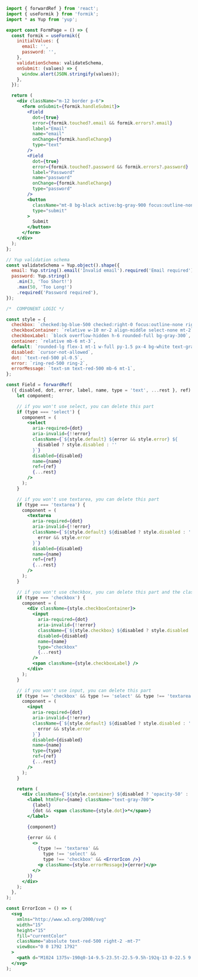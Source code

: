 ```jsx
import { forwardRef } from 'react';
import { useFormik } from 'formik';
import * as Yup from 'yup';

export const FormPage = () => {
  const formik = useFormik({
    initialValues: {
      email: '',
      password: '',
    },
    validationSchema: validateSchema,
    onSubmit: (values) => {
      window.alert(JSON.stringify(values));
    },
  });

  return (
    <div className="m-12 border p-6">
      <form onSubmit={formik.handleSubmit}>
        <Field
          dot={true}
          error={formik.touched?.email && formik.errors?.email}
          label="Email"
          name="email"
          onChange={formik.handleChange}
          type="text"
        />
        <Field
          dot={true}
          error={formik.touched?.password && formik.errors?.password}
          label="Password"
          name="password"
          onChange={formik.handleChange}
          type="password"
        />
        <button
          className="mt-8 bg-black active:bg-gray-900 focus:outline-none text-white rounded px-4 py-1"
          type="submit"
        >
          Submit
        </button>
      </form>
    </div>
  );
};

// Yup validation schema
const validateSchema = Yup.object().shape({
  email: Yup.string().email('Invalid email').required('Email required'),
  password: Yup.string()
    .min(3, 'Too Short!')
    .max(50, 'Too Long!')
    .required('Password required'),
});

/*  COMPONENT LOGIC */

const style = {
  checkbox: `checked:bg-blue-500 checked:right-0 focus:outline-none right-4 duration-200 ease-in absolute block w-6 h-6 rounded-full bg-white border-4 appearance-none cursor-pointer`,
  checkboxContainer: `relative w-10 mr-2 align-middle select-none mt-2`,
  checkboxLabel: `block overflow-hidden h-6 rounded-full bg-gray-300`,
  container: `relative mb-6 mt-3`,
  default: `rounded-lg flex-1 mt-1 w-full py-1.5 px-4 bg-white text-gray-700 placeholder-gray-400 shadow-sm text-base focus:outline-none focus:ring-2 focus:border-transparent border border-gray-300 border-transparent`,
  disabled: `cursor-not-allowed`,
  dot: `text-red-500 pl-0.5`,
  error: `ring-red-500 ring-2`,
  errorMessage: `text-sm text-red-500 mb-6 mt-1`,
};

const Field = forwardRef(
  ({ disabled, dot, error, label, name, type = 'text', ...rest }, ref) => {
    let component;

    // if you won't use select, you can delete this part
    if (type === 'select') {
      component = (
        <select
          aria-required={dot}
          aria-invalid={!!error}
          className={`${style.default} ${error && style.error} ${
            disabled ? style.disabled : ''
          }`}
          disabled={disabled}
          name={name}
          ref={ref}
          {...rest}
        />
      );
    }

    // if you won't use textarea, you can delete this part
    if (type === 'textarea') {
      component = (
        <textarea
          aria-required={dot}
          aria-invalid={!!error}
          className={`${style.default} ${disabled ? style.disabled : ''} ${
            error && style.error
          }`}
          disabled={disabled}
          name={name}
          ref={ref}
          {...rest}
        />
      );
    }

    // if you won't use checkbox, you can delete this part and the classes checkbox, checkboxContainer and checkboxLabel
    if (type === 'checkbox') {
      component = (
        <div className={style.checkboxContainer}>
          <input
            aria-required={dot}
            aria-invalid={!!error}
            className={`${style.checkbox} ${disabled ? style.disabled : ''}`}
            disabled={disabled}
            name={name}
            type="checkbox"
            {...rest}
          />
          <span className={style.checkboxLabel} />
        </div>
      );
    }

    // if you won't use input, you can delete this part
    if (type !== 'checkbox' && type !== 'select' && type !== 'textarea') {
      component = (
        <input
          aria-required={dot}
          aria-invalid={!!error}
          className={`${style.default} ${disabled ? style.disabled : ''} ${
            error && style.error
          }`}
          disabled={disabled}
          name={name}
          type={type}
          ref={ref}
          {...rest}
        />
      );
    }

    return (
      <div className={`${style.container} ${disabled ? 'opacity-50' : ''}`}>
        <label htmlFor={name} className="text-gray-700">
          {label}
          {dot && <span className={style.dot}>*</span>}
        </label>

        {component}

        {error && (
          <>
            {type !== 'textarea' &&
              type !== 'select' &&
              type !== 'checkbox' && <ErrorIcon />}
            <p className={style.errorMessage}>{error}</p>
          </>
        )}
      </div>
    );
  },
);

const ErrorIcon = () => (
  <svg
    xmlns="http://www.w3.org/2000/svg"
    width="15"
    height="15"
    fill="currentColor"
    className="absolute text-red-500 right-2 -mt-7"
    viewBox="0 0 1792 1792"
  >
    <path d="M1024 1375v-190q0-14-9.5-23.5t-22.5-9.5h-192q-13 0-22.5 9.5t-9.5 23.5v190q0 14 9.5 23.5t22.5 9.5h192q13 0 22.5-9.5t9.5-23.5zm-2-374l18-459q0-12-10-19-13-11-24-11h-220q-11 0-24 11-10 7-10 21l17 457q0 10 10 16.5t24 6.5h185q14 0 23.5-6.5t10.5-16.5zm-14-934l768 1408q35 63-2 126-17 29-46.5 46t-63.5 17h-1536q-34 0-63.5-17t-46.5-46q-37-63-2-126l768-1408q17-31 47-49t65-18 65 18 47 49z" />
  </svg>
);
```

